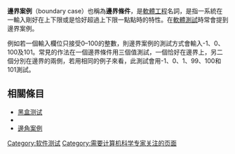 {{Expert needed|subject=计算机科学|time=2021-10-25}}{{unreferenced|time=2016-03-18T04:54:05+00:00}}
'''邊界案例'''（boundary case）也稱為'''邊界條件'''，是[[軟體工程|軟體工程]]名詞，是指一系統在一輸入剛好在上下限或是恰好超過上下限一點點時的特性。在[[軟體測試|軟體測試]]時常會提到邊界案例。

例如若一個輸入欄位只接受0–100的整數，則邊界案例的測試方式會輸入-1、0、100及101。常見的作法在一個邊界條件用三個值測試，一個恰好在邊界上，另二個分別在邊界的兩側，若用相同的例子來看，此測試會用-1、0、1、99、100和101測試。

==相關條目==
{{Portal|软件测试}}
* [[黑盒测试|黑盒测试]]
* {{le|邊界值分析|Boundary value analysis}}
* [[邊角案例|邊角案例]]

{{技術小作品}}

{{DEFAULTSORT:Boundary Case}}
[[Category:软件测试|Category:软件测试]]
[[Category:需要计算机科学专家关注的页面|Category:需要计算机科学专家关注的页面]]